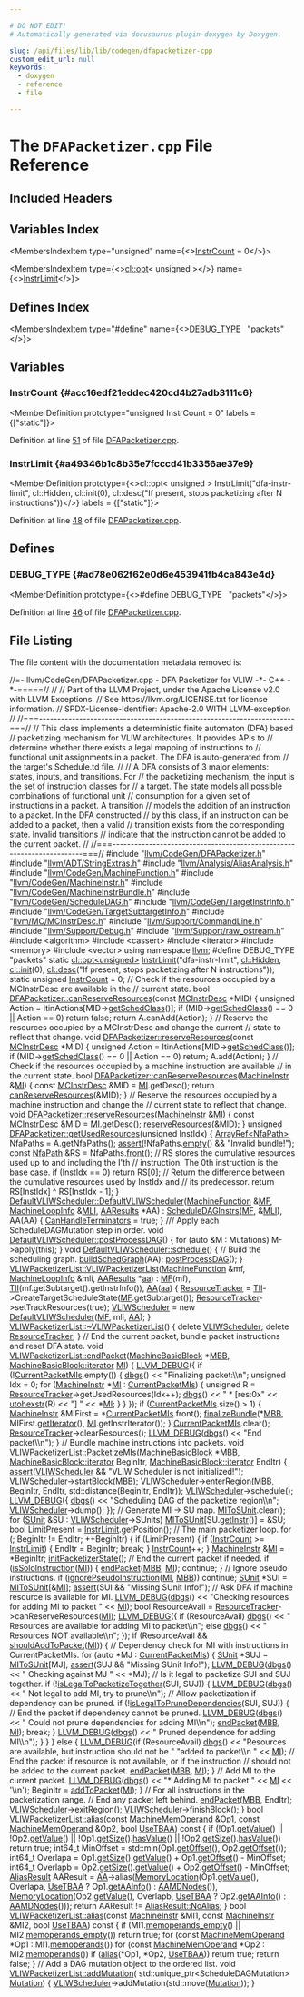 ```yaml
---

# DO NOT EDIT!
# Automatically generated via docusaurus-plugin-doxygen by Doxygen.

slug: /api/files/lib/lib/codegen/dfapacketizer-cpp
custom_edit_url: null
keywords:
  - doxygen
  - reference
  - file

---
```





# The `DFAPacketizer.cpp` File Reference

<DoxygenPage pluginConfig={pluginConfig}>



## Included Headers

<IncludesList>
<IncludesListItem
  filePath="llvm/CodeGen/DFAPacketizer.h"
  permalink="/docs/api/files/include/include/llvm/include/llvm/codegen/dfapacketizer-h"
  isLocal="true" />
<IncludesListItem
  filePath="llvm/ADT/StringExtras.h"
  permalink="/docs/api/files/include/include/llvm/include/llvm/adt/stringextras-h"
  isLocal="true" />
<IncludesListItem
  filePath="llvm/Analysis/AliasAnalysis.h"
  permalink="/docs/api/files/include/include/llvm/include/llvm/analysis/aliasanalysis-h"
  isLocal="true" />
<IncludesListItem
  filePath="llvm/CodeGen/MachineFunction.h"
  permalink="/docs/api/files/include/include/llvm/include/llvm/codegen/machinefunction-h"
  isLocal="true" />
<IncludesListItem
  filePath="llvm/CodeGen/MachineInstr.h"
  permalink="/docs/api/files/include/include/llvm/include/llvm/codegen/machineinstr-h"
  isLocal="true" />
<IncludesListItem
  filePath="llvm/CodeGen/MachineInstrBundle.h"
  permalink="/docs/api/files/include/include/llvm/include/llvm/codegen/machineinstrbundle-h"
  isLocal="true" />
<IncludesListItem
  filePath="llvm/CodeGen/ScheduleDAG.h"
  permalink="/docs/api/files/include/include/llvm/include/llvm/codegen/scheduledag-h"
  isLocal="true" />
<IncludesListItem
  filePath="llvm/CodeGen/TargetInstrInfo.h"
  permalink="/docs/api/files/include/include/llvm/include/llvm/codegen/targetinstrinfo-h"
  isLocal="true" />
<IncludesListItem
  filePath="llvm/CodeGen/TargetSubtargetInfo.h"
  permalink="/docs/api/files/include/include/llvm/include/llvm/codegen/targetsubtargetinfo-h"
  isLocal="true" />
<IncludesListItem
  filePath="llvm/MC/MCInstrDesc.h"
  permalink="/docs/api/files/include/include/llvm/include/llvm/mc/mcinstrdesc-h"
  isLocal="true" />
<IncludesListItem
  filePath="llvm/Support/CommandLine.h"
  permalink="/docs/api/files/include/include/llvm/include/llvm/support/commandline-h"
  isLocal="true" />
<IncludesListItem
  filePath="llvm/Support/Debug.h"
  permalink="/docs/api/files/include/include/llvm/include/llvm/support/debug-h"
  isLocal="true" />
<IncludesListItem
  filePath="llvm/Support/raw_ostream.h"
  permalink="/docs/api/files/include/include/llvm/include/llvm/support/raw-ostream-h"
  isLocal="true" />
<IncludesListItem
  filePath="algorithm"
  permalink=""
  isLocal="false" />
<IncludesListItem
  filePath="cassert"
  permalink=""
  isLocal="false" />
<IncludesListItem
  filePath="iterator"
  permalink=""
  isLocal="false" />
<IncludesListItem
  filePath="memory"
  permalink=""
  isLocal="false" />
<IncludesListItem
  filePath="vector"
  permalink=""
  isLocal="false" />
</IncludesList>

## Variables Index

<MembersIndex>

<MembersIndexItem
  type="unsigned"
  name={<><a href="#acc16edf21eddec420cd4b27adb3111c6">InstrCount</a> = 0</>}>
</MembersIndexItem>

<MembersIndexItem
  type={<><a href="/docs/api/classes/llvm/cl/opt">cl::opt</a>&lt; unsigned &gt;</>}
  name={<><a href="#a49346b1c8b35e7fcccd41b3356ae37e9">InstrLimit</a></>}>
</MembersIndexItem>

</MembersIndex>

## Defines Index

<MembersIndex>

<MembersIndexItem
  type="#define"
  name={<><a href="#ad78e062f62e0d6e453941fb4ca843e4d">DEBUG&#95;TYPE</a>&nbsp;&nbsp;&nbsp;&quot;packets&quot;</>}>
</MembersIndexItem>

</MembersIndex>


<SectionDefinition>

## Variables

### InstrCount {#acc16edf21eddec420cd4b27adb3111c6}

<MemberDefinition
  prototype="unsigned InstrCount = 0"
  labels = {["static"]}>

Definition at line <a href="#l00051">51</a> of file <a href="/docs/api/files/lib/lib/codegen/dfapacketizer-cpp">DFAPacketizer.cpp</a>.
</MemberDefinition>

### InstrLimit {#a49346b1c8b35e7fcccd41b3356ae37e9}

<MemberDefinition
  prototype={<>cl::opt&lt; unsigned &gt; InstrLimit(&quot;dfa-instr-limit&quot;, cl::Hidden, cl::init(0), cl::desc(&quot;If present, stops packetizing after N instructions&quot;))</>}
  labels = {["static"]}>

Definition at line <a href="#l00048">48</a> of file <a href="/docs/api/files/lib/lib/codegen/dfapacketizer-cpp">DFAPacketizer.cpp</a>.
</MemberDefinition>

</SectionDefinition>

<SectionDefinition>

## Defines

### DEBUG&#95;TYPE {#ad78e062f62e0d6e453941fb4ca843e4d}

<MemberDefinition
  prototype={<>#define DEBUG&#95;TYPE&nbsp;&nbsp;&nbsp;&quot;packets&quot;</>}>

Definition at line <a href="#l00046">46</a> of file <a href="/docs/api/files/lib/lib/codegen/dfapacketizer-cpp">DFAPacketizer.cpp</a>.
</MemberDefinition>

</SectionDefinition>

## File Listing

The file content with the documentation metadata removed is:

<ProgramListing>

<Link id="l00001" /><CodeLine lineNumber="1"><Highlight kind="comment">//=- llvm/CodeGen/DFAPacketizer.cpp - DFA Packetizer for VLIW -&#42;- C++ -&#42;-=====//</Highlight><Highlight kind="normal"></Highlight></CodeLine>
<Link id="l00002" /><CodeLine lineNumber="2"><Highlight kind="normal"></Highlight><Highlight kind="comment">//</Highlight><Highlight kind="normal"></Highlight></CodeLine>
<Link id="l00003" /><CodeLine lineNumber="3"><Highlight kind="normal"></Highlight><Highlight kind="comment">// Part of the LLVM Project, under the Apache License v2.0 with LLVM Exceptions.</Highlight><Highlight kind="normal"></Highlight></CodeLine>
<Link id="l00004" /><CodeLine lineNumber="4"><Highlight kind="normal"></Highlight><Highlight kind="comment">// See https://llvm.org/LICENSE.txt for license information.</Highlight><Highlight kind="normal"></Highlight></CodeLine>
<Link id="l00005" /><CodeLine lineNumber="5"><Highlight kind="normal"></Highlight><Highlight kind="comment">// SPDX-License-Identifier: Apache-2.0 WITH LLVM-exception</Highlight><Highlight kind="normal"></Highlight></CodeLine>
<Link id="l00006" /><CodeLine lineNumber="6"><Highlight kind="normal"></Highlight><Highlight kind="comment">//</Highlight><Highlight kind="normal"></Highlight></CodeLine>
<Link id="l00007" /><CodeLine lineNumber="7"><Highlight kind="normal"></Highlight><Highlight kind="comment">//===----------------------------------------------------------------------===//</Highlight><Highlight kind="normal"></Highlight></CodeLine>
<Link id="l00008" /><CodeLine lineNumber="8"><Highlight kind="normal"></Highlight><Highlight kind="comment">// This class implements a deterministic finite automaton (DFA) based</Highlight><Highlight kind="normal"></Highlight></CodeLine>
<Link id="l00009" /><CodeLine lineNumber="9"><Highlight kind="normal"></Highlight><Highlight kind="comment">// packetizing mechanism for VLIW architectures. It provides APIs to</Highlight><Highlight kind="normal"></Highlight></CodeLine>
<Link id="l00010" /><CodeLine lineNumber="10"><Highlight kind="normal"></Highlight><Highlight kind="comment">// determine whether there exists a legal mapping of instructions to</Highlight><Highlight kind="normal"></Highlight></CodeLine>
<Link id="l00011" /><CodeLine lineNumber="11"><Highlight kind="normal"></Highlight><Highlight kind="comment">// functional unit assignments in a packet. The DFA is auto-generated from</Highlight><Highlight kind="normal"></Highlight></CodeLine>
<Link id="l00012" /><CodeLine lineNumber="12"><Highlight kind="normal"></Highlight><Highlight kind="comment">// the target&#39;s Schedule.td file.</Highlight><Highlight kind="normal"></Highlight></CodeLine>
<Link id="l00013" /><CodeLine lineNumber="13"><Highlight kind="normal"></Highlight><Highlight kind="comment">//</Highlight><Highlight kind="normal"></Highlight></CodeLine>
<Link id="l00014" /><CodeLine lineNumber="14"><Highlight kind="normal"></Highlight><Highlight kind="comment">// A DFA consists of 3 major elements: states, inputs, and transitions. For</Highlight><Highlight kind="normal"></Highlight></CodeLine>
<Link id="l00015" /><CodeLine lineNumber="15"><Highlight kind="normal"></Highlight><Highlight kind="comment">// the packetizing mechanism, the input is the set of instruction classes for</Highlight><Highlight kind="normal"></Highlight></CodeLine>
<Link id="l00016" /><CodeLine lineNumber="16"><Highlight kind="normal"></Highlight><Highlight kind="comment">// a target. The state models all possible combinations of functional unit</Highlight><Highlight kind="normal"></Highlight></CodeLine>
<Link id="l00017" /><CodeLine lineNumber="17"><Highlight kind="normal"></Highlight><Highlight kind="comment">// consumption for a given set of instructions in a packet. A transition</Highlight><Highlight kind="normal"></Highlight></CodeLine>
<Link id="l00018" /><CodeLine lineNumber="18"><Highlight kind="normal"></Highlight><Highlight kind="comment">// models the addition of an instruction to a packet. In the DFA constructed</Highlight><Highlight kind="normal"></Highlight></CodeLine>
<Link id="l00019" /><CodeLine lineNumber="19"><Highlight kind="normal"></Highlight><Highlight kind="comment">// by this class, if an instruction can be added to a packet, then a valid</Highlight><Highlight kind="normal"></Highlight></CodeLine>
<Link id="l00020" /><CodeLine lineNumber="20"><Highlight kind="normal"></Highlight><Highlight kind="comment">// transition exists from the corresponding state. Invalid transitions</Highlight><Highlight kind="normal"></Highlight></CodeLine>
<Link id="l00021" /><CodeLine lineNumber="21"><Highlight kind="normal"></Highlight><Highlight kind="comment">// indicate that the instruction cannot be added to the current packet.</Highlight><Highlight kind="normal"></Highlight></CodeLine>
<Link id="l00022" /><CodeLine lineNumber="22"><Highlight kind="normal"></Highlight><Highlight kind="comment">//</Highlight><Highlight kind="normal"></Highlight></CodeLine>
<Link id="l00023" /><CodeLine lineNumber="23"><Highlight kind="normal"></Highlight><Highlight kind="comment">//===----------------------------------------------------------------------===//</Highlight><Highlight kind="normal"></Highlight></CodeLine>
<Link id="l00024" /><CodeLine lineNumber="24"><Highlight kind="normal"></Highlight></CodeLine>
<Link id="l00025" /><CodeLine lineNumber="25"><Highlight kind="normal"></Highlight><Highlight kind="preprocessor">#include &quot;<a href="/docs/api/files/include/include/llvm/include/llvm/codegen/dfapacketizer-h">llvm/CodeGen/DFAPacketizer.h</a>&quot;</Highlight><Highlight kind="normal"></Highlight></CodeLine>
<Link id="l00026" /><CodeLine lineNumber="26"><Highlight kind="normal"></Highlight><Highlight kind="preprocessor">#include &quot;<a href="/docs/api/files/include/include/llvm/include/llvm/adt/stringextras-h">llvm/ADT/StringExtras.h</a>&quot;</Highlight><Highlight kind="normal"></Highlight></CodeLine>
<Link id="l00027" /><CodeLine lineNumber="27"><Highlight kind="normal"></Highlight><Highlight kind="preprocessor">#include &quot;<a href="/docs/api/files/include/include/llvm/include/llvm/analysis/aliasanalysis-h">llvm/Analysis/AliasAnalysis.h</a>&quot;</Highlight><Highlight kind="normal"></Highlight></CodeLine>
<Link id="l00028" /><CodeLine lineNumber="28"><Highlight kind="normal"></Highlight><Highlight kind="preprocessor">#include &quot;<a href="/docs/api/files/include/include/llvm/include/llvm/codegen/machinefunction-h">llvm/CodeGen/MachineFunction.h</a>&quot;</Highlight><Highlight kind="normal"></Highlight></CodeLine>
<Link id="l00029" /><CodeLine lineNumber="29"><Highlight kind="normal"></Highlight><Highlight kind="preprocessor">#include &quot;<a href="/docs/api/files/include/include/llvm/include/llvm/codegen/machineinstr-h">llvm/CodeGen/MachineInstr.h</a>&quot;</Highlight><Highlight kind="normal"></Highlight></CodeLine>
<Link id="l00030" /><CodeLine lineNumber="30"><Highlight kind="normal"></Highlight><Highlight kind="preprocessor">#include &quot;<a href="/docs/api/files/include/include/llvm/include/llvm/codegen/machineinstrbundle-h">llvm/CodeGen/MachineInstrBundle.h</a>&quot;</Highlight><Highlight kind="normal"></Highlight></CodeLine>
<Link id="l00031" /><CodeLine lineNumber="31"><Highlight kind="normal"></Highlight><Highlight kind="preprocessor">#include &quot;<a href="/docs/api/files/include/include/llvm/include/llvm/codegen/scheduledag-h">llvm/CodeGen/ScheduleDAG.h</a>&quot;</Highlight><Highlight kind="normal"></Highlight></CodeLine>
<Link id="l00032" /><CodeLine lineNumber="32"><Highlight kind="normal"></Highlight><Highlight kind="preprocessor">#include &quot;<a href="/docs/api/files/include/include/llvm/include/llvm/codegen/targetinstrinfo-h">llvm/CodeGen/TargetInstrInfo.h</a>&quot;</Highlight><Highlight kind="normal"></Highlight></CodeLine>
<Link id="l00033" /><CodeLine lineNumber="33"><Highlight kind="normal"></Highlight><Highlight kind="preprocessor">#include &quot;<a href="/docs/api/files/include/include/llvm/include/llvm/codegen/targetsubtargetinfo-h">llvm/CodeGen/TargetSubtargetInfo.h</a>&quot;</Highlight><Highlight kind="normal"></Highlight></CodeLine>
<Link id="l00034" /><CodeLine lineNumber="34"><Highlight kind="normal"></Highlight><Highlight kind="preprocessor">#include &quot;<a href="/docs/api/files/include/include/llvm/include/llvm/mc/mcinstrdesc-h">llvm/MC/MCInstrDesc.h</a>&quot;</Highlight><Highlight kind="normal"></Highlight></CodeLine>
<Link id="l00035" /><CodeLine lineNumber="35"><Highlight kind="normal"></Highlight><Highlight kind="preprocessor">#include &quot;<a href="/docs/api/files/include/include/llvm/include/llvm/support/commandline-h">llvm/Support/CommandLine.h</a>&quot;</Highlight><Highlight kind="normal"></Highlight></CodeLine>
<Link id="l00036" /><CodeLine lineNumber="36"><Highlight kind="normal"></Highlight><Highlight kind="preprocessor">#include &quot;<a href="/docs/api/files/include/include/llvm/include/llvm/support/debug-h">llvm/Support/Debug.h</a>&quot;</Highlight><Highlight kind="normal"></Highlight></CodeLine>
<Link id="l00037" /><CodeLine lineNumber="37"><Highlight kind="normal"></Highlight><Highlight kind="preprocessor">#include &quot;<a href="/docs/api/files/include/include/llvm/include/llvm/support/raw-ostream-h">llvm/Support/raw&#95;ostream.h</a>&quot;</Highlight><Highlight kind="normal"></Highlight></CodeLine>
<Link id="l00038" /><CodeLine lineNumber="38"><Highlight kind="normal"></Highlight><Highlight kind="preprocessor">#include &lt;algorithm&gt;</Highlight><Highlight kind="normal"></Highlight></CodeLine>
<Link id="l00039" /><CodeLine lineNumber="39"><Highlight kind="normal"></Highlight><Highlight kind="preprocessor">#include &lt;cassert&gt;</Highlight><Highlight kind="normal"></Highlight></CodeLine>
<Link id="l00040" /><CodeLine lineNumber="40"><Highlight kind="normal"></Highlight><Highlight kind="preprocessor">#include &lt;iterator&gt;</Highlight><Highlight kind="normal"></Highlight></CodeLine>
<Link id="l00041" /><CodeLine lineNumber="41"><Highlight kind="normal"></Highlight><Highlight kind="preprocessor">#include &lt;memory&gt;</Highlight><Highlight kind="normal"></Highlight></CodeLine>
<Link id="l00042" /><CodeLine lineNumber="42"><Highlight kind="normal"></Highlight><Highlight kind="preprocessor">#include &lt;vector&gt;</Highlight><Highlight kind="normal"></Highlight></CodeLine>
<Link id="l00043" /><CodeLine lineNumber="43"><Highlight kind="normal"></Highlight></CodeLine>
<Link id="l00044" /><CodeLine lineNumber="44"><Highlight kind="normal"></Highlight><Highlight kind="keyword">using namespace </Highlight><Highlight kind="normal"><a href="/docs/api/namespaces/llvm">llvm</a>;</Highlight></CodeLine>
<Link id="l00045" /><CodeLine lineNumber="45"><Highlight kind="normal"></Highlight></CodeLine>
<Link id="l00046" /><CodeLine lineNumber="46" lineLink="#ad78e062f62e0d6e453941fb4ca843e4d"><Highlight kind="normal"></Highlight><Highlight kind="preprocessor">#define DEBUG&#95;TYPE &quot;packets&quot;</Highlight><Highlight kind="normal"></Highlight></CodeLine>
<Link id="l00047" /><CodeLine lineNumber="47"><Highlight kind="normal"></Highlight></CodeLine>
<Link id="l00048" /><CodeLine lineNumber="48" lineLink="#a49346b1c8b35e7fcccd41b3356ae37e9"><Highlight kind="normal"></Highlight><Highlight kind="keyword">static</Highlight><Highlight kind="normal"> <a href="/docs/api/classes/llvm/cl/opt">cl::opt&lt;unsigned&gt;</a> <a href="#a49346b1c8b35e7fcccd41b3356ae37e9">InstrLimit</a>(</Highlight><Highlight kind="stringliteral">&quot;dfa-instr-limit&quot;</Highlight><Highlight kind="normal">, <a href="/docs/api/namespaces/llvm/cl/#a68075925a54790e71ca790e1d4f21a40a263ac008d8d31f13ce460395fc4cf7e6">cl::Hidden</a>,</Highlight></CodeLine>
<Link id="l00049" /><CodeLine lineNumber="49"><Highlight kind="normal">  <a href="/docs/api/namespaces/llvm/cl/#ac12e6a8f3a1b511f0dee2ed6de0ae806">cl::init</a>(0), <a href="/docs/api/structs/llvm/cl/desc">cl::desc</a>(</Highlight><Highlight kind="stringliteral">&quot;If present, stops packetizing after N instructions&quot;</Highlight><Highlight kind="normal">));</Highlight></CodeLine>
<Link id="l00050" /><CodeLine lineNumber="50"><Highlight kind="normal"></Highlight></CodeLine>
<Link id="l00051" /><CodeLine lineNumber="51" lineLink="#acc16edf21eddec420cd4b27adb3111c6"><Highlight kind="normal"></Highlight><Highlight kind="keyword">static</Highlight><Highlight kind="normal"> </Highlight><Highlight kind="keywordtype">unsigned</Highlight><Highlight kind="normal"> <a href="#acc16edf21eddec420cd4b27adb3111c6">InstrCount</a> = 0;</Highlight></CodeLine>
<Link id="l00052" /><CodeLine lineNumber="52"><Highlight kind="normal"></Highlight></CodeLine>
<Link id="l00053" /><CodeLine lineNumber="53"><Highlight kind="normal"></Highlight><Highlight kind="comment">// Check if the resources occupied by a MCInstrDesc are available in the</Highlight><Highlight kind="normal"></Highlight></CodeLine>
<Link id="l00054" /><CodeLine lineNumber="54"><Highlight kind="normal"></Highlight><Highlight kind="comment">// current state.</Highlight><Highlight kind="normal"></Highlight></CodeLine>
<Link id="l00055" /><CodeLine lineNumber="55" lineLink="/docs/api/classes/llvm/dfapacketizer/#a7d2a8458e65d32d20a3ff84610bef308"><Highlight kind="normal"></Highlight><Highlight kind="keywordtype">bool</Highlight><Highlight kind="normal"> <a href="/docs/api/classes/llvm/dfapacketizer/#a7d2a8458e65d32d20a3ff84610bef308">DFAPacketizer::canReserveResources</a>(</Highlight><Highlight kind="keyword">const</Highlight><Highlight kind="normal"> <a href="/docs/api/classes/llvm/mcinstrdesc">MCInstrDesc</a> &#42;MID) &#123;</Highlight></CodeLine>
<Link id="l00056" /><CodeLine lineNumber="56"><Highlight kind="normal">  </Highlight><Highlight kind="keywordtype">unsigned</Highlight><Highlight kind="normal"> Action = ItinActions&#91;MID-&gt;<a href="/docs/api/classes/llvm/mcinstrdesc/#a03a564c2840cb8d27314596549fc04b8">getSchedClass</a>()&#93;;</Highlight></CodeLine>
<Link id="l00057" /><CodeLine lineNumber="57"><Highlight kind="normal">  </Highlight><Highlight kind="keywordflow">if</Highlight><Highlight kind="normal"> (MID-&gt;<a href="/docs/api/classes/llvm/mcinstrdesc/#a03a564c2840cb8d27314596549fc04b8">getSchedClass</a>() == 0 || Action == 0)</Highlight></CodeLine>
<Link id="l00058" /><CodeLine lineNumber="58"><Highlight kind="normal">    </Highlight><Highlight kind="keywordflow">return</Highlight><Highlight kind="normal"> </Highlight><Highlight kind="keyword">false</Highlight><Highlight kind="normal">;</Highlight></CodeLine>
<Link id="l00059" /><CodeLine lineNumber="59"><Highlight kind="normal">  </Highlight><Highlight kind="keywordflow">return</Highlight><Highlight kind="normal"> A.canAdd(Action);</Highlight></CodeLine>
<Link id="l00060" /><CodeLine lineNumber="60"><Highlight kind="normal">&#125;</Highlight></CodeLine>
<Link id="l00061" /><CodeLine lineNumber="61"><Highlight kind="normal"></Highlight></CodeLine>
<Link id="l00062" /><CodeLine lineNumber="62"><Highlight kind="normal"></Highlight><Highlight kind="comment">// Reserve the resources occupied by a MCInstrDesc and change the current</Highlight><Highlight kind="normal"></Highlight></CodeLine>
<Link id="l00063" /><CodeLine lineNumber="63"><Highlight kind="normal"></Highlight><Highlight kind="comment">// state to reflect that change.</Highlight><Highlight kind="normal"></Highlight></CodeLine>
<Link id="l00064" /><CodeLine lineNumber="64" lineLink="/docs/api/classes/llvm/dfapacketizer/#a9d9616a84ad6dd4722956b2765d5017b"><Highlight kind="normal"></Highlight><Highlight kind="keywordtype">void</Highlight><Highlight kind="normal"> <a href="/docs/api/classes/llvm/dfapacketizer/#a9d9616a84ad6dd4722956b2765d5017b">DFAPacketizer::reserveResources</a>(</Highlight><Highlight kind="keyword">const</Highlight><Highlight kind="normal"> <a href="/docs/api/classes/llvm/mcinstrdesc">MCInstrDesc</a> &#42;MID) &#123;</Highlight></CodeLine>
<Link id="l00065" /><CodeLine lineNumber="65"><Highlight kind="normal">  </Highlight><Highlight kind="keywordtype">unsigned</Highlight><Highlight kind="normal"> Action = ItinActions&#91;MID-&gt;<a href="/docs/api/classes/llvm/mcinstrdesc/#a03a564c2840cb8d27314596549fc04b8">getSchedClass</a>()&#93;;</Highlight></CodeLine>
<Link id="l00066" /><CodeLine lineNumber="66"><Highlight kind="normal">  </Highlight><Highlight kind="keywordflow">if</Highlight><Highlight kind="normal"> (MID-&gt;<a href="/docs/api/classes/llvm/mcinstrdesc/#a03a564c2840cb8d27314596549fc04b8">getSchedClass</a>() == 0 || Action == 0)</Highlight></CodeLine>
<Link id="l00067" /><CodeLine lineNumber="67"><Highlight kind="normal">    </Highlight><Highlight kind="keywordflow">return</Highlight><Highlight kind="normal">;</Highlight></CodeLine>
<Link id="l00068" /><CodeLine lineNumber="68"><Highlight kind="normal">  A.add(Action);</Highlight></CodeLine>
<Link id="l00069" /><CodeLine lineNumber="69"><Highlight kind="normal">&#125;</Highlight></CodeLine>
<Link id="l00070" /><CodeLine lineNumber="70"><Highlight kind="normal"></Highlight></CodeLine>
<Link id="l00071" /><CodeLine lineNumber="71"><Highlight kind="normal"></Highlight><Highlight kind="comment">// Check if the resources occupied by a machine instruction are available</Highlight><Highlight kind="normal"></Highlight></CodeLine>
<Link id="l00072" /><CodeLine lineNumber="72"><Highlight kind="normal"></Highlight><Highlight kind="comment">// in the current state.</Highlight><Highlight kind="normal"></Highlight></CodeLine>
<Link id="l00073" /><CodeLine lineNumber="73" lineLink="/docs/api/classes/llvm/dfapacketizer/#aa494c1ccd323f2e4cd325d0ae84287f8"><Highlight kind="normal"></Highlight><Highlight kind="keywordtype">bool</Highlight><Highlight kind="normal"> <a href="/docs/api/classes/llvm/dfapacketizer/#a7d2a8458e65d32d20a3ff84610bef308">DFAPacketizer::canReserveResources</a>(<a href="/docs/api/classes/llvm/machineinstr">MachineInstr</a> &amp;<a href="/docs/api/files/lib/lib/codegen/lib/codegen/globalisel/irtranslator-cpp/#abe44dfdea65b4f7e11e0a608ab708b76">MI</a>) &#123;</Highlight></CodeLine>
<Link id="l00074" /><CodeLine lineNumber="74"><Highlight kind="normal">  </Highlight><Highlight kind="keyword">const</Highlight><Highlight kind="normal"> <a href="/docs/api/classes/llvm/mcinstrdesc">MCInstrDesc</a> &amp;MID = <a href="/docs/api/files/lib/lib/codegen/lib/codegen/globalisel/irtranslator-cpp/#abe44dfdea65b4f7e11e0a608ab708b76">MI</a>.getDesc();</Highlight></CodeLine>
<Link id="l00075" /><CodeLine lineNumber="75"><Highlight kind="normal">  </Highlight><Highlight kind="keywordflow">return</Highlight><Highlight kind="normal"> <a href="/docs/api/classes/llvm/dfapacketizer/#a7d2a8458e65d32d20a3ff84610bef308">canReserveResources</a>(&amp;MID);</Highlight></CodeLine>
<Link id="l00076" /><CodeLine lineNumber="76"><Highlight kind="normal">&#125;</Highlight></CodeLine>
<Link id="l00077" /><CodeLine lineNumber="77"><Highlight kind="normal"></Highlight></CodeLine>
<Link id="l00078" /><CodeLine lineNumber="78"><Highlight kind="normal"></Highlight><Highlight kind="comment">// Reserve the resources occupied by a machine instruction and change the</Highlight><Highlight kind="normal"></Highlight></CodeLine>
<Link id="l00079" /><CodeLine lineNumber="79"><Highlight kind="normal"></Highlight><Highlight kind="comment">// current state to reflect that change.</Highlight><Highlight kind="normal"></Highlight></CodeLine>
<Link id="l00080" /><CodeLine lineNumber="80" lineLink="/docs/api/classes/llvm/dfapacketizer/#ab125ad75eb5ad112b53b0877d6b0585a"><Highlight kind="normal"></Highlight><Highlight kind="keywordtype">void</Highlight><Highlight kind="normal"> <a href="/docs/api/classes/llvm/dfapacketizer/#a9d9616a84ad6dd4722956b2765d5017b">DFAPacketizer::reserveResources</a>(<a href="/docs/api/classes/llvm/machineinstr">MachineInstr</a> &amp;<a href="/docs/api/files/lib/lib/codegen/lib/codegen/globalisel/irtranslator-cpp/#abe44dfdea65b4f7e11e0a608ab708b76">MI</a>) &#123;</Highlight></CodeLine>
<Link id="l00081" /><CodeLine lineNumber="81"><Highlight kind="normal">  </Highlight><Highlight kind="keyword">const</Highlight><Highlight kind="normal"> <a href="/docs/api/classes/llvm/mcinstrdesc">MCInstrDesc</a> &amp;MID = <a href="/docs/api/files/lib/lib/codegen/lib/codegen/globalisel/irtranslator-cpp/#abe44dfdea65b4f7e11e0a608ab708b76">MI</a>.getDesc();</Highlight></CodeLine>
<Link id="l00082" /><CodeLine lineNumber="82"><Highlight kind="normal">  <a href="/docs/api/classes/llvm/dfapacketizer/#a9d9616a84ad6dd4722956b2765d5017b">reserveResources</a>(&amp;MID);</Highlight></CodeLine>
<Link id="l00083" /><CodeLine lineNumber="83"><Highlight kind="normal">&#125;</Highlight></CodeLine>
<Link id="l00084" /><CodeLine lineNumber="84"><Highlight kind="normal"></Highlight></CodeLine>
<Link id="l00085" /><CodeLine lineNumber="85" lineLink="/docs/api/classes/llvm/dfapacketizer/#a0afd27b8b7741b32607d3c24dd91eff5"><Highlight kind="normal"></Highlight><Highlight kind="keywordtype">unsigned</Highlight><Highlight kind="normal"> <a href="/docs/api/classes/llvm/dfapacketizer/#a0afd27b8b7741b32607d3c24dd91eff5">DFAPacketizer::getUsedResources</a>(</Highlight><Highlight kind="keywordtype">unsigned</Highlight><Highlight kind="normal"> InstIdx) &#123;</Highlight></CodeLine>
<Link id="l00086" /><CodeLine lineNumber="86"><Highlight kind="normal">  <a href="/docs/api/classes/llvm/arrayref">ArrayRef&lt;NfaPath&gt;</a> NfaPaths = A.getNfaPaths();</Highlight></CodeLine>
<Link id="l00087" /><CodeLine lineNumber="87"><Highlight kind="normal">  <a href="/docs/api/files/lib/lib/target/lib/target/amdgpu/silowercontrolflow-cpp/#a4868c5d81c5ccc98c47aeab6244346a0">assert</a>(!NfaPaths.<a href="/docs/api/classes/llvm/arrayref/#ac835b8735b1b2faec0efdca236e37d94">empty</a>() &amp;&amp; </Highlight><Highlight kind="stringliteral">&quot;Invalid bundle!&quot;</Highlight><Highlight kind="normal">);</Highlight></CodeLine>
<Link id="l00088" /><CodeLine lineNumber="88"><Highlight kind="normal">  </Highlight><Highlight kind="keyword">const</Highlight><Highlight kind="normal"> <a href="/docs/api/namespaces/llvm/#a7c51673db3dd1c6d2088fc30224393d3">NfaPath</a> &amp;RS = NfaPaths.<a href="/docs/api/classes/llvm/arrayref/#a721fc555cb3d8dc2a1a680dcc2ce69b2">front</a>();</Highlight></CodeLine>
<Link id="l00089" /><CodeLine lineNumber="89"><Highlight kind="normal"></Highlight></CodeLine>
<Link id="l00090" /><CodeLine lineNumber="90"><Highlight kind="normal">  </Highlight><Highlight kind="comment">// RS stores the cumulative resources used up to and including the I&#39;th</Highlight><Highlight kind="normal"></Highlight></CodeLine>
<Link id="l00091" /><CodeLine lineNumber="91"><Highlight kind="normal">  </Highlight><Highlight kind="comment">// instruction. The 0th instruction is the base case.</Highlight><Highlight kind="normal"></Highlight></CodeLine>
<Link id="l00092" /><CodeLine lineNumber="92"><Highlight kind="normal">  </Highlight><Highlight kind="keywordflow">if</Highlight><Highlight kind="normal"> (InstIdx == 0)</Highlight></CodeLine>
<Link id="l00093" /><CodeLine lineNumber="93"><Highlight kind="normal">    </Highlight><Highlight kind="keywordflow">return</Highlight><Highlight kind="normal"> RS&#91;0&#93;;</Highlight></CodeLine>
<Link id="l00094" /><CodeLine lineNumber="94"><Highlight kind="normal">  </Highlight><Highlight kind="comment">// Return the difference between the cumulative resources used by InstIdx and</Highlight><Highlight kind="normal"></Highlight></CodeLine>
<Link id="l00095" /><CodeLine lineNumber="95"><Highlight kind="normal">  </Highlight><Highlight kind="comment">// its predecessor.</Highlight><Highlight kind="normal"></Highlight></CodeLine>
<Link id="l00096" /><CodeLine lineNumber="96"><Highlight kind="normal">  </Highlight><Highlight kind="keywordflow">return</Highlight><Highlight kind="normal"> RS&#91;InstIdx&#93; ^ RS&#91;InstIdx - 1&#93;;</Highlight></CodeLine>
<Link id="l00097" /><CodeLine lineNumber="97"><Highlight kind="normal">&#125;</Highlight></CodeLine>
<Link id="l00098" /><CodeLine lineNumber="98"><Highlight kind="normal"></Highlight></CodeLine>
<Link id="l00099" /><CodeLine lineNumber="99" lineLink="/docs/api/classes/llvm/defaultvliwscheduler/#a7c1a62bfba2908fff478bff6b2242d23"><Highlight kind="normal"><a href="/docs/api/classes/llvm/defaultvliwscheduler/#a7c1a62bfba2908fff478bff6b2242d23">DefaultVLIWScheduler::DefaultVLIWScheduler</a>(<a href="/docs/api/classes/llvm/machinefunction">MachineFunction</a> &amp;<a href="/docs/api/classes/llvm/scheduledag/#a5a3d3d075a208011a24a0918b58d7daa">MF</a>,</Highlight></CodeLine>
<Link id="l00100" /><CodeLine lineNumber="100"><Highlight kind="normal">                                           <a href="/docs/api/classes/llvm/machineloopinfo">MachineLoopInfo</a> &amp;<a href="/docs/api/classes/llvm/scheduledaginstrs/#ad2b3e1939f6f39819ad55c714deefad6">MLI</a>,</Highlight></CodeLine>
<Link id="l00101" /><CodeLine lineNumber="101"><Highlight kind="normal">                                           <a href="/docs/api/classes/llvm/aaresults">AAResults</a> &#42;AA)</Highlight></CodeLine>
<Link id="l00102" /><CodeLine lineNumber="102"><Highlight kind="normal">    : <a href="/docs/api/classes/llvm/scheduledaginstrs/#a5bcb745a3e78c329d1431608b1f51c25">ScheduleDAGInstrs</a>(<a href="/docs/api/classes/llvm/scheduledag/#a5a3d3d075a208011a24a0918b58d7daa">MF</a>, &amp;<a href="/docs/api/classes/llvm/scheduledaginstrs/#ad2b3e1939f6f39819ad55c714deefad6">MLI</a>), AA(AA) &#123;</Highlight></CodeLine>
<Link id="l00103" /><CodeLine lineNumber="103"><Highlight kind="normal">  <a href="/docs/api/classes/llvm/scheduledaginstrs/#a2ad332011e2040d133de24f33cf3f4cd">CanHandleTerminators</a> = </Highlight><Highlight kind="keyword">true</Highlight><Highlight kind="normal">;</Highlight></CodeLine>
<Link id="l00104" /><CodeLine lineNumber="104"><Highlight kind="normal">&#125;</Highlight></CodeLine>
<Link id="l00105" /><CodeLine lineNumber="105"><Highlight kind="normal"></Highlight><Highlight kind="comment"></Highlight></CodeLine>
<Link id="l00106" /><CodeLine lineNumber="106"><Highlight kind="comment">/// Apply each ScheduleDAGMutation step in order.</Highlight><Highlight kind="normal"></Highlight></CodeLine>
<Link id="l00107" /><CodeLine lineNumber="107" lineLink="/docs/api/classes/llvm/defaultvliwscheduler/#a2203099858cd3897b63e5361be52a1cd"><Highlight kind="normal"></Highlight><Highlight kind="keywordtype">void</Highlight><Highlight kind="normal"> <a href="/docs/api/classes/llvm/defaultvliwscheduler/#a2203099858cd3897b63e5361be52a1cd">DefaultVLIWScheduler::postProcessDAG</a>() &#123;</Highlight></CodeLine>
<Link id="l00108" /><CodeLine lineNumber="108"><Highlight kind="normal">  </Highlight><Highlight kind="keywordflow">for</Highlight><Highlight kind="normal"> (</Highlight><Highlight kind="keyword">auto</Highlight><Highlight kind="normal"> &amp;M : Mutations)</Highlight></CodeLine>
<Link id="l00109" /><CodeLine lineNumber="109"><Highlight kind="normal">    M-&gt;apply(</Highlight><Highlight kind="keyword">this</Highlight><Highlight kind="normal">);</Highlight></CodeLine>
<Link id="l00110" /><CodeLine lineNumber="110"><Highlight kind="normal">&#125;</Highlight></CodeLine>
<Link id="l00111" /><CodeLine lineNumber="111"><Highlight kind="normal"></Highlight></CodeLine>
<Link id="l00112" /><CodeLine lineNumber="112" lineLink="/docs/api/classes/llvm/defaultvliwscheduler/#a72b9c4f9a9fe8ef321b387a3cfca73cd"><Highlight kind="normal"></Highlight><Highlight kind="keywordtype">void</Highlight><Highlight kind="normal"> <a href="/docs/api/classes/llvm/defaultvliwscheduler/#a72b9c4f9a9fe8ef321b387a3cfca73cd">DefaultVLIWScheduler::schedule</a>() &#123;</Highlight></CodeLine>
<Link id="l00113" /><CodeLine lineNumber="113"><Highlight kind="normal">  </Highlight><Highlight kind="comment">// Build the scheduling graph.</Highlight><Highlight kind="normal"></Highlight></CodeLine>
<Link id="l00114" /><CodeLine lineNumber="114"><Highlight kind="normal">  <a href="/docs/api/classes/llvm/scheduledaginstrs/#ab580983de4f7b69ebcca992be9cb3223">buildSchedGraph</a>(AA);</Highlight></CodeLine>
<Link id="l00115" /><CodeLine lineNumber="115"><Highlight kind="normal">  <a href="/docs/api/classes/llvm/defaultvliwscheduler/#a2203099858cd3897b63e5361be52a1cd">postProcessDAG</a>();</Highlight></CodeLine>
<Link id="l00116" /><CodeLine lineNumber="116"><Highlight kind="normal">&#125;</Highlight></CodeLine>
<Link id="l00117" /><CodeLine lineNumber="117"><Highlight kind="normal"></Highlight></CodeLine>
<Link id="l00118" /><CodeLine lineNumber="118" lineLink="/docs/api/classes/llvm/vliwpacketizerlist/#a1535a24a0c1b6049bba8cce276f8033f"><Highlight kind="normal"><a href="/docs/api/classes/llvm/vliwpacketizerlist/#a1535a24a0c1b6049bba8cce276f8033f">VLIWPacketizerList::VLIWPacketizerList</a>(<a href="/docs/api/classes/llvm/machinefunction">MachineFunction</a> &amp;mf,</Highlight></CodeLine>
<Link id="l00119" /><CodeLine lineNumber="119"><Highlight kind="normal">                                       <a href="/docs/api/classes/llvm/machineloopinfo">MachineLoopInfo</a> &amp;mli, <a href="/docs/api/classes/llvm/aaresults">AAResults</a> &#42;<a href="/docs/api/files/lib/lib/analysis/aliasanalysis-cpp/#a74b87337454200d4d33f80c4663dc5e5">aa</a>)</Highlight></CodeLine>
<Link id="l00120" /><CodeLine lineNumber="120"><Highlight kind="normal">    : <a href="/docs/api/classes/llvm/vliwpacketizerlist/#a12b3d85290b815a7b870ea1b841d4288">MF</a>(mf), <a href="/docs/api/classes/llvm/vliwpacketizerlist/#a4f50fd2b4dcd0bfcb409df2903776f45">TII</a>(mf.getSubtarget().getInstrInfo()), <a href="/docs/api/classes/llvm/vliwpacketizerlist/#a34cd7219145832625cfe1d7b5b873c7d">AA</a>(<a href="/docs/api/files/lib/lib/analysis/aliasanalysis-cpp/#a74b87337454200d4d33f80c4663dc5e5">aa</a>) &#123;</Highlight></CodeLine>
<Link id="l00121" /><CodeLine lineNumber="121"><Highlight kind="normal">  <a href="/docs/api/classes/llvm/vliwpacketizerlist/#aa563675151ea61dfc14e8dd078327bc9">ResourceTracker</a> = <a href="/docs/api/classes/llvm/vliwpacketizerlist/#a4f50fd2b4dcd0bfcb409df2903776f45">TII</a>-&gt;CreateTargetScheduleState(<a href="/docs/api/classes/llvm/vliwpacketizerlist/#a12b3d85290b815a7b870ea1b841d4288">MF</a>.getSubtarget());</Highlight></CodeLine>
<Link id="l00122" /><CodeLine lineNumber="122"><Highlight kind="normal">  <a href="/docs/api/classes/llvm/vliwpacketizerlist/#aa563675151ea61dfc14e8dd078327bc9">ResourceTracker</a>-&gt;setTrackResources(</Highlight><Highlight kind="keyword">true</Highlight><Highlight kind="normal">);</Highlight></CodeLine>
<Link id="l00123" /><CodeLine lineNumber="123"><Highlight kind="normal">  <a href="/docs/api/classes/llvm/vliwpacketizerlist/#a8bc4ef70bbaad0768409bc9bc56865ea">VLIWScheduler</a> = </Highlight><Highlight kind="keyword">new</Highlight><Highlight kind="normal"> <a href="/docs/api/classes/llvm/defaultvliwscheduler">DefaultVLIWScheduler</a>(<a href="/docs/api/classes/llvm/vliwpacketizerlist/#a12b3d85290b815a7b870ea1b841d4288">MF</a>, mli, <a href="/docs/api/classes/llvm/vliwpacketizerlist/#a34cd7219145832625cfe1d7b5b873c7d">AA</a>);</Highlight></CodeLine>
<Link id="l00124" /><CodeLine lineNumber="124"><Highlight kind="normal">&#125;</Highlight></CodeLine>
<Link id="l00125" /><CodeLine lineNumber="125"><Highlight kind="normal"></Highlight></CodeLine>
<Link id="l00126" /><CodeLine lineNumber="126" lineLink="/docs/api/classes/llvm/vliwpacketizerlist/#a99817b33ea35dd4c95d91d34d1f94a43"><Highlight kind="normal"><a href="/docs/api/classes/llvm/vliwpacketizerlist/#a99817b33ea35dd4c95d91d34d1f94a43">VLIWPacketizerList::~VLIWPacketizerList</a>() &#123;</Highlight></CodeLine>
<Link id="l00127" /><CodeLine lineNumber="127"><Highlight kind="normal">  </Highlight><Highlight kind="keyword">delete</Highlight><Highlight kind="normal"> <a href="/docs/api/classes/llvm/vliwpacketizerlist/#a8bc4ef70bbaad0768409bc9bc56865ea">VLIWScheduler</a>;</Highlight></CodeLine>
<Link id="l00128" /><CodeLine lineNumber="128"><Highlight kind="normal">  </Highlight><Highlight kind="keyword">delete</Highlight><Highlight kind="normal"> <a href="/docs/api/classes/llvm/vliwpacketizerlist/#aa563675151ea61dfc14e8dd078327bc9">ResourceTracker</a>;</Highlight></CodeLine>
<Link id="l00129" /><CodeLine lineNumber="129"><Highlight kind="normal">&#125;</Highlight></CodeLine>
<Link id="l00130" /><CodeLine lineNumber="130"><Highlight kind="normal"></Highlight></CodeLine>
<Link id="l00131" /><CodeLine lineNumber="131"><Highlight kind="normal"></Highlight><Highlight kind="comment">// End the current packet, bundle packet instructions and reset DFA state.</Highlight><Highlight kind="normal"></Highlight></CodeLine>
<Link id="l00132" /><CodeLine lineNumber="132" lineLink="/docs/api/classes/llvm/vliwpacketizerlist/#ac05188b9f403d9279681683e2a7b3d3e"><Highlight kind="normal"></Highlight><Highlight kind="keywordtype">void</Highlight><Highlight kind="normal"> <a href="/docs/api/classes/llvm/vliwpacketizerlist/#ac05188b9f403d9279681683e2a7b3d3e">VLIWPacketizerList::endPacket</a>(<a href="/docs/api/classes/llvm/machinebasicblock">MachineBasicBlock</a> &#42;<a href="/docs/api/files/lib/lib/target/lib/target/arm/armslshardening-cpp/#a5958512eae2979bd2eb383977996a600">MBB</a>,</Highlight></CodeLine>
<Link id="l00133" /><CodeLine lineNumber="133"><Highlight kind="normal">                                   <a href="/docs/api/classes/llvm/machinebasicblock/#ae34c996b58df9b9ce6695a0c8b70c533">MachineBasicBlock::iterator</a> <a href="/docs/api/files/lib/lib/codegen/lib/codegen/globalisel/irtranslator-cpp/#abe44dfdea65b4f7e11e0a608ab708b76">MI</a>) &#123;</Highlight></CodeLine>
<Link id="l00134" /><CodeLine lineNumber="134"><Highlight kind="normal">  <a href="/docs/api/files/include/include/llvm/include/llvm/support/debug-h/#a196897517069dda1bdb549e24468f7d7">LLVM&#95;DEBUG</a>(&#123;</Highlight></CodeLine>
<Link id="l00135" /><CodeLine lineNumber="135"><Highlight kind="normal">    </Highlight><Highlight kind="keywordflow">if</Highlight><Highlight kind="normal"> (!<a href="/docs/api/classes/llvm/vliwpacketizerlist/#a6ce4208a9adff0d4c41486339da72880">CurrentPacketMIs</a>.empty()) &#123;</Highlight></CodeLine>
<Link id="l00136" /><CodeLine lineNumber="136"><Highlight kind="normal">      <a href="/docs/api/namespaces/llvm/#a7c46c742c31be54870e2038048e6b391">dbgs</a>() &lt;&lt; </Highlight><Highlight kind="stringliteral">&quot;Finalizing packet:\\n&quot;</Highlight><Highlight kind="normal">;</Highlight></CodeLine>
<Link id="l00137" /><CodeLine lineNumber="137"><Highlight kind="normal">      </Highlight><Highlight kind="keywordtype">unsigned</Highlight><Highlight kind="normal"> Idx = 0;</Highlight></CodeLine>
<Link id="l00138" /><CodeLine lineNumber="138"><Highlight kind="normal">      </Highlight><Highlight kind="keywordflow">for</Highlight><Highlight kind="normal"> (<a href="/docs/api/classes/llvm/machineinstr">MachineInstr</a> &#42;<a href="/docs/api/files/lib/lib/codegen/lib/codegen/globalisel/irtranslator-cpp/#abe44dfdea65b4f7e11e0a608ab708b76">MI</a> : <a href="/docs/api/classes/llvm/vliwpacketizerlist/#a6ce4208a9adff0d4c41486339da72880">CurrentPacketMIs</a>) &#123;</Highlight></CodeLine>
<Link id="l00139" /><CodeLine lineNumber="139"><Highlight kind="normal">        </Highlight><Highlight kind="keywordtype">unsigned</Highlight><Highlight kind="normal"> R = <a href="/docs/api/classes/llvm/vliwpacketizerlist/#aa563675151ea61dfc14e8dd078327bc9">ResourceTracker</a>-&gt;getUsedResources(Idx++);</Highlight></CodeLine>
<Link id="l00140" /><CodeLine lineNumber="140"><Highlight kind="normal">        <a href="/docs/api/namespaces/llvm/#a7c46c742c31be54870e2038048e6b391">dbgs</a>() &lt;&lt; </Highlight><Highlight kind="stringliteral">&quot; &#42; &#91;res:0x&quot;</Highlight><Highlight kind="normal"> &lt;&lt; <a href="/docs/api/namespaces/llvm/#a3beda524b0772ca36035db4399a6a571">utohexstr</a>(R) &lt;&lt; </Highlight><Highlight kind="stringliteral">&quot;&#93; &quot;</Highlight><Highlight kind="normal"> &lt;&lt; &#42;<a href="/docs/api/files/lib/lib/codegen/lib/codegen/globalisel/irtranslator-cpp/#abe44dfdea65b4f7e11e0a608ab708b76">MI</a>;</Highlight></CodeLine>
<Link id="l00141" /><CodeLine lineNumber="141"><Highlight kind="normal">      &#125;</Highlight></CodeLine>
<Link id="l00142" /><CodeLine lineNumber="142"><Highlight kind="normal">    &#125;</Highlight></CodeLine>
<Link id="l00143" /><CodeLine lineNumber="143"><Highlight kind="normal">  &#125;);</Highlight></CodeLine>
<Link id="l00144" /><CodeLine lineNumber="144"><Highlight kind="normal">  </Highlight><Highlight kind="keywordflow">if</Highlight><Highlight kind="normal"> (<a href="/docs/api/classes/llvm/vliwpacketizerlist/#a6ce4208a9adff0d4c41486339da72880">CurrentPacketMIs</a>.size() &gt; 1) &#123;</Highlight></CodeLine>
<Link id="l00145" /><CodeLine lineNumber="145"><Highlight kind="normal">    <a href="/docs/api/classes/llvm/machineinstr">MachineInstr</a> &amp;MIFirst = &#42;<a href="/docs/api/classes/llvm/vliwpacketizerlist/#a6ce4208a9adff0d4c41486339da72880">CurrentPacketMIs</a>.front();</Highlight></CodeLine>
<Link id="l00146" /><CodeLine lineNumber="146"><Highlight kind="normal">    <a href="/docs/api/namespaces/llvm/#a077981b5798a5d7a95cec16ece863aeb">finalizeBundle</a>(&#42;<a href="/docs/api/files/lib/lib/target/lib/target/arm/armslshardening-cpp/#a5958512eae2979bd2eb383977996a600">MBB</a>, MIFirst.<a href="/docs/api/classes/llvm/ilist-node-impl/#af719fc783be6589465137d997701a432">getIterator</a>(), <a href="/docs/api/files/lib/lib/codegen/lib/codegen/globalisel/irtranslator-cpp/#abe44dfdea65b4f7e11e0a608ab708b76">MI</a>.getInstrIterator());</Highlight></CodeLine>
<Link id="l00147" /><CodeLine lineNumber="147"><Highlight kind="normal">  &#125;</Highlight></CodeLine>
<Link id="l00148" /><CodeLine lineNumber="148"><Highlight kind="normal">  <a href="/docs/api/classes/llvm/vliwpacketizerlist/#a6ce4208a9adff0d4c41486339da72880">CurrentPacketMIs</a>.clear();</Highlight></CodeLine>
<Link id="l00149" /><CodeLine lineNumber="149"><Highlight kind="normal">  <a href="/docs/api/classes/llvm/vliwpacketizerlist/#aa563675151ea61dfc14e8dd078327bc9">ResourceTracker</a>-&gt;clearResources();</Highlight></CodeLine>
<Link id="l00150" /><CodeLine lineNumber="150"><Highlight kind="normal">  <a href="/docs/api/files/include/include/llvm/include/llvm/support/debug-h/#a196897517069dda1bdb549e24468f7d7">LLVM&#95;DEBUG</a>(<a href="/docs/api/namespaces/llvm/#a7c46c742c31be54870e2038048e6b391">dbgs</a>() &lt;&lt; </Highlight><Highlight kind="stringliteral">&quot;End packet\\n&quot;</Highlight><Highlight kind="normal">);</Highlight></CodeLine>
<Link id="l00151" /><CodeLine lineNumber="151"><Highlight kind="normal">&#125;</Highlight></CodeLine>
<Link id="l00152" /><CodeLine lineNumber="152"><Highlight kind="normal"></Highlight></CodeLine>
<Link id="l00153" /><CodeLine lineNumber="153"><Highlight kind="normal"></Highlight><Highlight kind="comment">// Bundle machine instructions into packets.</Highlight><Highlight kind="normal"></Highlight></CodeLine>
<Link id="l00154" /><CodeLine lineNumber="154" lineLink="/docs/api/classes/llvm/vliwpacketizerlist/#acfb2315913d694fb3f1144279ab75a85"><Highlight kind="normal"></Highlight><Highlight kind="keywordtype">void</Highlight><Highlight kind="normal"> <a href="/docs/api/classes/llvm/vliwpacketizerlist/#acfb2315913d694fb3f1144279ab75a85">VLIWPacketizerList::PacketizeMIs</a>(<a href="/docs/api/classes/llvm/machinebasicblock">MachineBasicBlock</a> &#42;<a href="/docs/api/files/lib/lib/target/lib/target/arm/armslshardening-cpp/#a5958512eae2979bd2eb383977996a600">MBB</a>,</Highlight></CodeLine>
<Link id="l00155" /><CodeLine lineNumber="155"><Highlight kind="normal">                                      <a href="/docs/api/classes/llvm/machinebasicblock/#ae34c996b58df9b9ce6695a0c8b70c533">MachineBasicBlock::iterator</a> BeginItr,</Highlight></CodeLine>
<Link id="l00156" /><CodeLine lineNumber="156"><Highlight kind="normal">                                      <a href="/docs/api/classes/llvm/machinebasicblock/#ae34c996b58df9b9ce6695a0c8b70c533">MachineBasicBlock::iterator</a> EndItr) &#123;</Highlight></CodeLine>
<Link id="l00157" /><CodeLine lineNumber="157"><Highlight kind="normal">  <a href="/docs/api/files/lib/lib/target/lib/target/amdgpu/silowercontrolflow-cpp/#a4868c5d81c5ccc98c47aeab6244346a0">assert</a>(<a href="/docs/api/classes/llvm/vliwpacketizerlist/#a8bc4ef70bbaad0768409bc9bc56865ea">VLIWScheduler</a> &amp;&amp; </Highlight><Highlight kind="stringliteral">&quot;VLIW Scheduler is not initialized!&quot;</Highlight><Highlight kind="normal">);</Highlight></CodeLine>
<Link id="l00158" /><CodeLine lineNumber="158"><Highlight kind="normal">  <a href="/docs/api/classes/llvm/vliwpacketizerlist/#a8bc4ef70bbaad0768409bc9bc56865ea">VLIWScheduler</a>-&gt;startBlock(<a href="/docs/api/files/lib/lib/target/lib/target/arm/armslshardening-cpp/#a5958512eae2979bd2eb383977996a600">MBB</a>);</Highlight></CodeLine>
<Link id="l00159" /><CodeLine lineNumber="159"><Highlight kind="normal">  <a href="/docs/api/classes/llvm/vliwpacketizerlist/#a8bc4ef70bbaad0768409bc9bc56865ea">VLIWScheduler</a>-&gt;enterRegion(<a href="/docs/api/files/lib/lib/target/lib/target/arm/armslshardening-cpp/#a5958512eae2979bd2eb383977996a600">MBB</a>, BeginItr, EndItr,</Highlight></CodeLine>
<Link id="l00160" /><CodeLine lineNumber="160"><Highlight kind="normal">                             std::distance(BeginItr, EndItr));</Highlight></CodeLine>
<Link id="l00161" /><CodeLine lineNumber="161"><Highlight kind="normal">  <a href="/docs/api/classes/llvm/vliwpacketizerlist/#a8bc4ef70bbaad0768409bc9bc56865ea">VLIWScheduler</a>-&gt;schedule();</Highlight></CodeLine>
<Link id="l00162" /><CodeLine lineNumber="162"><Highlight kind="normal"></Highlight></CodeLine>
<Link id="l00163" /><CodeLine lineNumber="163"><Highlight kind="normal">  <a href="/docs/api/files/include/include/llvm/include/llvm/support/debug-h/#a196897517069dda1bdb549e24468f7d7">LLVM&#95;DEBUG</a>(&#123;</Highlight></CodeLine>
<Link id="l00164" /><CodeLine lineNumber="164"><Highlight kind="normal">    <a href="/docs/api/namespaces/llvm/#a7c46c742c31be54870e2038048e6b391">dbgs</a>() &lt;&lt; </Highlight><Highlight kind="stringliteral">&quot;Scheduling DAG of the packetize region\\n&quot;</Highlight><Highlight kind="normal">;</Highlight></CodeLine>
<Link id="l00165" /><CodeLine lineNumber="165"><Highlight kind="normal">    <a href="/docs/api/classes/llvm/vliwpacketizerlist/#a8bc4ef70bbaad0768409bc9bc56865ea">VLIWScheduler</a>-&gt;dump();</Highlight></CodeLine>
<Link id="l00166" /><CodeLine lineNumber="166"><Highlight kind="normal">  &#125;);</Highlight></CodeLine>
<Link id="l00167" /><CodeLine lineNumber="167"><Highlight kind="normal"></Highlight></CodeLine>
<Link id="l00168" /><CodeLine lineNumber="168"><Highlight kind="normal">  </Highlight><Highlight kind="comment">// Generate MI -&gt; SU map.</Highlight><Highlight kind="normal"></Highlight></CodeLine>
<Link id="l00169" /><CodeLine lineNumber="169"><Highlight kind="normal">  <a href="/docs/api/classes/llvm/vliwpacketizerlist/#a73fbb834524be9f7106e907bff83cf06">MIToSUnit</a>.clear();</Highlight></CodeLine>
<Link id="l00170" /><CodeLine lineNumber="170"><Highlight kind="normal">  </Highlight><Highlight kind="keywordflow">for</Highlight><Highlight kind="normal"> (<a href="/docs/api/classes/llvm/sunit">SUnit</a> &amp;SU : <a href="/docs/api/classes/llvm/vliwpacketizerlist/#a8bc4ef70bbaad0768409bc9bc56865ea">VLIWScheduler</a>-&gt;SUnits)</Highlight></CodeLine>
<Link id="l00171" /><CodeLine lineNumber="171"><Highlight kind="normal">    <a href="/docs/api/classes/llvm/vliwpacketizerlist/#a73fbb834524be9f7106e907bff83cf06">MIToSUnit</a>&#91;SU.<a href="/docs/api/classes/llvm/sunit/#afc98c2c5417cad1a90fc4fe241fe8ba4">getInstr</a>()&#93; = &amp;SU;</Highlight></CodeLine>
<Link id="l00172" /><CodeLine lineNumber="172"><Highlight kind="normal"></Highlight></CodeLine>
<Link id="l00173" /><CodeLine lineNumber="173"><Highlight kind="normal">  </Highlight><Highlight kind="keywordtype">bool</Highlight><Highlight kind="normal"> LimitPresent = <a href="#a49346b1c8b35e7fcccd41b3356ae37e9">InstrLimit</a>.getPosition();</Highlight></CodeLine>
<Link id="l00174" /><CodeLine lineNumber="174"><Highlight kind="normal"></Highlight></CodeLine>
<Link id="l00175" /><CodeLine lineNumber="175"><Highlight kind="normal">  </Highlight><Highlight kind="comment">// The main packetizer loop.</Highlight><Highlight kind="normal"></Highlight></CodeLine>
<Link id="l00176" /><CodeLine lineNumber="176"><Highlight kind="normal">  </Highlight><Highlight kind="keywordflow">for</Highlight><Highlight kind="normal"> (; BeginItr != EndItr; ++BeginItr) &#123;</Highlight></CodeLine>
<Link id="l00177" /><CodeLine lineNumber="177"><Highlight kind="normal">    </Highlight><Highlight kind="keywordflow">if</Highlight><Highlight kind="normal"> (LimitPresent) &#123;</Highlight></CodeLine>
<Link id="l00178" /><CodeLine lineNumber="178"><Highlight kind="normal">      </Highlight><Highlight kind="keywordflow">if</Highlight><Highlight kind="normal"> (<a href="#acc16edf21eddec420cd4b27adb3111c6">InstrCount</a> &gt;= <a href="#a49346b1c8b35e7fcccd41b3356ae37e9">InstrLimit</a>) &#123;</Highlight></CodeLine>
<Link id="l00179" /><CodeLine lineNumber="179"><Highlight kind="normal">        EndItr = BeginItr;</Highlight></CodeLine>
<Link id="l00180" /><CodeLine lineNumber="180"><Highlight kind="normal">        </Highlight><Highlight kind="keywordflow">break</Highlight><Highlight kind="normal">;</Highlight></CodeLine>
<Link id="l00181" /><CodeLine lineNumber="181"><Highlight kind="normal">      &#125;</Highlight></CodeLine>
<Link id="l00182" /><CodeLine lineNumber="182"><Highlight kind="normal">      <a href="#acc16edf21eddec420cd4b27adb3111c6">InstrCount</a>++;</Highlight></CodeLine>
<Link id="l00183" /><CodeLine lineNumber="183"><Highlight kind="normal">    &#125;</Highlight></CodeLine>
<Link id="l00184" /><CodeLine lineNumber="184"><Highlight kind="normal">    <a href="/docs/api/classes/llvm/machineinstr">MachineInstr</a> &amp;<a href="/docs/api/files/lib/lib/codegen/lib/codegen/globalisel/irtranslator-cpp/#abe44dfdea65b4f7e11e0a608ab708b76">MI</a> = &#42;BeginItr;</Highlight></CodeLine>
<Link id="l00185" /><CodeLine lineNumber="185"><Highlight kind="normal">    <a href="/docs/api/classes/llvm/vliwpacketizerlist/#ab3369d49af4b9e73ea4946d83113cda5">initPacketizerState</a>();</Highlight></CodeLine>
<Link id="l00186" /><CodeLine lineNumber="186"><Highlight kind="normal"></Highlight></CodeLine>
<Link id="l00187" /><CodeLine lineNumber="187"><Highlight kind="normal">    </Highlight><Highlight kind="comment">// End the current packet if needed.</Highlight><Highlight kind="normal"></Highlight></CodeLine>
<Link id="l00188" /><CodeLine lineNumber="188"><Highlight kind="normal">    </Highlight><Highlight kind="keywordflow">if</Highlight><Highlight kind="normal"> (<a href="/docs/api/classes/llvm/vliwpacketizerlist/#a19245ba7597bdc448d2d9f21865e2b64">isSoloInstruction</a>(<a href="/docs/api/files/lib/lib/codegen/lib/codegen/globalisel/irtranslator-cpp/#abe44dfdea65b4f7e11e0a608ab708b76">MI</a>)) &#123;</Highlight></CodeLine>
<Link id="l00189" /><CodeLine lineNumber="189"><Highlight kind="normal">      <a href="/docs/api/classes/llvm/vliwpacketizerlist/#ac05188b9f403d9279681683e2a7b3d3e">endPacket</a>(<a href="/docs/api/files/lib/lib/target/lib/target/arm/armslshardening-cpp/#a5958512eae2979bd2eb383977996a600">MBB</a>, <a href="/docs/api/files/lib/lib/codegen/lib/codegen/globalisel/irtranslator-cpp/#abe44dfdea65b4f7e11e0a608ab708b76">MI</a>);</Highlight></CodeLine>
<Link id="l00190" /><CodeLine lineNumber="190"><Highlight kind="normal">      </Highlight><Highlight kind="keywordflow">continue</Highlight><Highlight kind="normal">;</Highlight></CodeLine>
<Link id="l00191" /><CodeLine lineNumber="191"><Highlight kind="normal">    &#125;</Highlight></CodeLine>
<Link id="l00192" /><CodeLine lineNumber="192"><Highlight kind="normal"></Highlight></CodeLine>
<Link id="l00193" /><CodeLine lineNumber="193"><Highlight kind="normal">    </Highlight><Highlight kind="comment">// Ignore pseudo instructions.</Highlight><Highlight kind="normal"></Highlight></CodeLine>
<Link id="l00194" /><CodeLine lineNumber="194"><Highlight kind="normal">    </Highlight><Highlight kind="keywordflow">if</Highlight><Highlight kind="normal"> (<a href="/docs/api/classes/llvm/vliwpacketizerlist/#ac0e01bf4eca10a5d5f07920f8cf84fab">ignorePseudoInstruction</a>(<a href="/docs/api/files/lib/lib/codegen/lib/codegen/globalisel/irtranslator-cpp/#abe44dfdea65b4f7e11e0a608ab708b76">MI</a>, <a href="/docs/api/files/lib/lib/target/lib/target/arm/armslshardening-cpp/#a5958512eae2979bd2eb383977996a600">MBB</a>))</Highlight></CodeLine>
<Link id="l00195" /><CodeLine lineNumber="195"><Highlight kind="normal">      </Highlight><Highlight kind="keywordflow">continue</Highlight><Highlight kind="normal">;</Highlight></CodeLine>
<Link id="l00196" /><CodeLine lineNumber="196"><Highlight kind="normal"></Highlight></CodeLine>
<Link id="l00197" /><CodeLine lineNumber="197"><Highlight kind="normal">    <a href="/docs/api/classes/llvm/sunit">SUnit</a> &#42;SUI = <a href="/docs/api/classes/llvm/vliwpacketizerlist/#a73fbb834524be9f7106e907bff83cf06">MIToSUnit</a>&#91;&amp;<a href="/docs/api/files/lib/lib/codegen/lib/codegen/globalisel/irtranslator-cpp/#abe44dfdea65b4f7e11e0a608ab708b76">MI</a>&#93;;</Highlight></CodeLine>
<Link id="l00198" /><CodeLine lineNumber="198"><Highlight kind="normal">    <a href="/docs/api/files/lib/lib/target/lib/target/amdgpu/silowercontrolflow-cpp/#a4868c5d81c5ccc98c47aeab6244346a0">assert</a>(SUI &amp;&amp; </Highlight><Highlight kind="stringliteral">&quot;Missing SUnit Info!&quot;</Highlight><Highlight kind="normal">);</Highlight></CodeLine>
<Link id="l00199" /><CodeLine lineNumber="199"><Highlight kind="normal"></Highlight></CodeLine>
<Link id="l00200" /><CodeLine lineNumber="200"><Highlight kind="normal">    </Highlight><Highlight kind="comment">// Ask DFA if machine resource is available for MI.</Highlight><Highlight kind="normal"></Highlight></CodeLine>
<Link id="l00201" /><CodeLine lineNumber="201"><Highlight kind="normal">    <a href="/docs/api/files/include/include/llvm/include/llvm/support/debug-h/#a196897517069dda1bdb549e24468f7d7">LLVM&#95;DEBUG</a>(<a href="/docs/api/namespaces/llvm/#a7c46c742c31be54870e2038048e6b391">dbgs</a>() &lt;&lt; </Highlight><Highlight kind="stringliteral">&quot;Checking resources for adding MI to packet &quot;</Highlight><Highlight kind="normal"> &lt;&lt; <a href="/docs/api/files/lib/lib/codegen/lib/codegen/globalisel/irtranslator-cpp/#abe44dfdea65b4f7e11e0a608ab708b76">MI</a>);</Highlight></CodeLine>
<Link id="l00202" /><CodeLine lineNumber="202"><Highlight kind="normal"></Highlight></CodeLine>
<Link id="l00203" /><CodeLine lineNumber="203"><Highlight kind="normal">    </Highlight><Highlight kind="keywordtype">bool</Highlight><Highlight kind="normal"> ResourceAvail = <a href="/docs/api/classes/llvm/vliwpacketizerlist/#aa563675151ea61dfc14e8dd078327bc9">ResourceTracker</a>-&gt;canReserveResources(<a href="/docs/api/files/lib/lib/codegen/lib/codegen/globalisel/irtranslator-cpp/#abe44dfdea65b4f7e11e0a608ab708b76">MI</a>);</Highlight></CodeLine>
<Link id="l00204" /><CodeLine lineNumber="204"><Highlight kind="normal">    <a href="/docs/api/files/include/include/llvm/include/llvm/support/debug-h/#a196897517069dda1bdb549e24468f7d7">LLVM&#95;DEBUG</a>(&#123;</Highlight></CodeLine>
<Link id="l00205" /><CodeLine lineNumber="205"><Highlight kind="normal">      </Highlight><Highlight kind="keywordflow">if</Highlight><Highlight kind="normal"> (ResourceAvail)</Highlight></CodeLine>
<Link id="l00206" /><CodeLine lineNumber="206"><Highlight kind="normal">        <a href="/docs/api/namespaces/llvm/#a7c46c742c31be54870e2038048e6b391">dbgs</a>() &lt;&lt; </Highlight><Highlight kind="stringliteral">&quot;  Resources are available for adding MI to packet\\n&quot;</Highlight><Highlight kind="normal">;</Highlight></CodeLine>
<Link id="l00207" /><CodeLine lineNumber="207"><Highlight kind="normal">      </Highlight><Highlight kind="keywordflow">else</Highlight><Highlight kind="normal"></Highlight></CodeLine>
<Link id="l00208" /><CodeLine lineNumber="208"><Highlight kind="normal">        <a href="/docs/api/namespaces/llvm/#a7c46c742c31be54870e2038048e6b391">dbgs</a>() &lt;&lt; </Highlight><Highlight kind="stringliteral">&quot;  Resources NOT available\\n&quot;</Highlight><Highlight kind="normal">;</Highlight></CodeLine>
<Link id="l00209" /><CodeLine lineNumber="209"><Highlight kind="normal">    &#125;);</Highlight></CodeLine>
<Link id="l00210" /><CodeLine lineNumber="210"><Highlight kind="normal">    </Highlight><Highlight kind="keywordflow">if</Highlight><Highlight kind="normal"> (ResourceAvail &amp;&amp; <a href="/docs/api/classes/llvm/vliwpacketizerlist/#afa8cb79fea0e885619bcdb347e2bc22c">shouldAddToPacket</a>(<a href="/docs/api/files/lib/lib/codegen/lib/codegen/globalisel/irtranslator-cpp/#abe44dfdea65b4f7e11e0a608ab708b76">MI</a>)) &#123;</Highlight></CodeLine>
<Link id="l00211" /><CodeLine lineNumber="211"><Highlight kind="normal">      </Highlight><Highlight kind="comment">// Dependency check for MI with instructions in CurrentPacketMIs.</Highlight><Highlight kind="normal"></Highlight></CodeLine>
<Link id="l00212" /><CodeLine lineNumber="212"><Highlight kind="normal">      </Highlight><Highlight kind="keywordflow">for</Highlight><Highlight kind="normal"> (</Highlight><Highlight kind="keyword">auto</Highlight><Highlight kind="normal"> &#42;MJ : <a href="/docs/api/classes/llvm/vliwpacketizerlist/#a6ce4208a9adff0d4c41486339da72880">CurrentPacketMIs</a>) &#123;</Highlight></CodeLine>
<Link id="l00213" /><CodeLine lineNumber="213"><Highlight kind="normal">        <a href="/docs/api/classes/llvm/sunit">SUnit</a> &#42;SUJ = <a href="/docs/api/classes/llvm/vliwpacketizerlist/#a73fbb834524be9f7106e907bff83cf06">MIToSUnit</a>&#91;MJ&#93;;</Highlight></CodeLine>
<Link id="l00214" /><CodeLine lineNumber="214"><Highlight kind="normal">        <a href="/docs/api/files/lib/lib/target/lib/target/amdgpu/silowercontrolflow-cpp/#a4868c5d81c5ccc98c47aeab6244346a0">assert</a>(SUJ &amp;&amp; </Highlight><Highlight kind="stringliteral">&quot;Missing SUnit Info!&quot;</Highlight><Highlight kind="normal">);</Highlight></CodeLine>
<Link id="l00215" /><CodeLine lineNumber="215"><Highlight kind="normal"></Highlight></CodeLine>
<Link id="l00216" /><CodeLine lineNumber="216"><Highlight kind="normal">        <a href="/docs/api/files/include/include/llvm/include/llvm/support/debug-h/#a196897517069dda1bdb549e24468f7d7">LLVM&#95;DEBUG</a>(<a href="/docs/api/namespaces/llvm/#a7c46c742c31be54870e2038048e6b391">dbgs</a>() &lt;&lt; </Highlight><Highlight kind="stringliteral">&quot;  Checking against MJ &quot;</Highlight><Highlight kind="normal"> &lt;&lt; &#42;MJ);</Highlight></CodeLine>
<Link id="l00217" /><CodeLine lineNumber="217"><Highlight kind="normal">        </Highlight><Highlight kind="comment">// Is it legal to packetize SUI and SUJ together.</Highlight><Highlight kind="normal"></Highlight></CodeLine>
<Link id="l00218" /><CodeLine lineNumber="218"><Highlight kind="normal">        </Highlight><Highlight kind="keywordflow">if</Highlight><Highlight kind="normal"> (!<a href="/docs/api/classes/llvm/vliwpacketizerlist/#a2ed4f250d154c460d2acd08c81aae5b3">isLegalToPacketizeTogether</a>(SUI, SUJ)) &#123;</Highlight></CodeLine>
<Link id="l00219" /><CodeLine lineNumber="219"><Highlight kind="normal">          <a href="/docs/api/files/include/include/llvm/include/llvm/support/debug-h/#a196897517069dda1bdb549e24468f7d7">LLVM&#95;DEBUG</a>(<a href="/docs/api/namespaces/llvm/#a7c46c742c31be54870e2038048e6b391">dbgs</a>() &lt;&lt; </Highlight><Highlight kind="stringliteral">&quot;  Not legal to add MI, try to prune\\n&quot;</Highlight><Highlight kind="normal">);</Highlight></CodeLine>
<Link id="l00220" /><CodeLine lineNumber="220"><Highlight kind="normal">          </Highlight><Highlight kind="comment">// Allow packetization if dependency can be pruned.</Highlight><Highlight kind="normal"></Highlight></CodeLine>
<Link id="l00221" /><CodeLine lineNumber="221"><Highlight kind="normal">          </Highlight><Highlight kind="keywordflow">if</Highlight><Highlight kind="normal"> (!<a href="/docs/api/classes/llvm/vliwpacketizerlist/#a9cec2dc6fdf9c6662c833a91db3b7db3">isLegalToPruneDependencies</a>(SUI, SUJ)) &#123;</Highlight></CodeLine>
<Link id="l00222" /><CodeLine lineNumber="222"><Highlight kind="normal">            </Highlight><Highlight kind="comment">// End the packet if dependency cannot be pruned.</Highlight><Highlight kind="normal"></Highlight></CodeLine>
<Link id="l00223" /><CodeLine lineNumber="223"><Highlight kind="normal">            <a href="/docs/api/files/include/include/llvm/include/llvm/support/debug-h/#a196897517069dda1bdb549e24468f7d7">LLVM&#95;DEBUG</a>(<a href="/docs/api/namespaces/llvm/#a7c46c742c31be54870e2038048e6b391">dbgs</a>()</Highlight></CodeLine>
<Link id="l00224" /><CodeLine lineNumber="224"><Highlight kind="normal">                       &lt;&lt; </Highlight><Highlight kind="stringliteral">&quot;  Could not prune dependencies for adding MI\\n&quot;</Highlight><Highlight kind="normal">);</Highlight></CodeLine>
<Link id="l00225" /><CodeLine lineNumber="225"><Highlight kind="normal">            <a href="/docs/api/classes/llvm/vliwpacketizerlist/#ac05188b9f403d9279681683e2a7b3d3e">endPacket</a>(<a href="/docs/api/files/lib/lib/target/lib/target/arm/armslshardening-cpp/#a5958512eae2979bd2eb383977996a600">MBB</a>, <a href="/docs/api/files/lib/lib/codegen/lib/codegen/globalisel/irtranslator-cpp/#abe44dfdea65b4f7e11e0a608ab708b76">MI</a>);</Highlight></CodeLine>
<Link id="l00226" /><CodeLine lineNumber="226"><Highlight kind="normal">            </Highlight><Highlight kind="keywordflow">break</Highlight><Highlight kind="normal">;</Highlight></CodeLine>
<Link id="l00227" /><CodeLine lineNumber="227"><Highlight kind="normal">          &#125;</Highlight></CodeLine>
<Link id="l00228" /><CodeLine lineNumber="228"><Highlight kind="normal">          <a href="/docs/api/files/include/include/llvm/include/llvm/support/debug-h/#a196897517069dda1bdb549e24468f7d7">LLVM&#95;DEBUG</a>(<a href="/docs/api/namespaces/llvm/#a7c46c742c31be54870e2038048e6b391">dbgs</a>() &lt;&lt; </Highlight><Highlight kind="stringliteral">&quot;  Pruned dependence for adding MI\\n&quot;</Highlight><Highlight kind="normal">);</Highlight></CodeLine>
<Link id="l00229" /><CodeLine lineNumber="229"><Highlight kind="normal">        &#125;</Highlight></CodeLine>
<Link id="l00230" /><CodeLine lineNumber="230"><Highlight kind="normal">      &#125;</Highlight></CodeLine>
<Link id="l00231" /><CodeLine lineNumber="231"><Highlight kind="normal">    &#125; </Highlight><Highlight kind="keywordflow">else</Highlight><Highlight kind="normal"> &#123;</Highlight></CodeLine>
<Link id="l00232" /><CodeLine lineNumber="232"><Highlight kind="normal">      <a href="/docs/api/files/include/include/llvm/include/llvm/support/debug-h/#a196897517069dda1bdb549e24468f7d7">LLVM&#95;DEBUG</a>(</Highlight><Highlight kind="keywordflow">if</Highlight><Highlight kind="normal"> (ResourceAvail) <a href="/docs/api/namespaces/llvm/#a7c46c742c31be54870e2038048e6b391">dbgs</a>()</Highlight></CodeLine>
<Link id="l00233" /><CodeLine lineNumber="233"><Highlight kind="normal">                 &lt;&lt; </Highlight><Highlight kind="stringliteral">&quot;Resources are available, but instruction should not be &quot;</Highlight><Highlight kind="normal"></Highlight></CodeLine>
<Link id="l00234" /><CodeLine lineNumber="234"><Highlight kind="normal">                    </Highlight><Highlight kind="stringliteral">&quot;added to packet\\n  &quot;</Highlight><Highlight kind="normal"></Highlight></CodeLine>
<Link id="l00235" /><CodeLine lineNumber="235"><Highlight kind="normal">                 &lt;&lt; <a href="/docs/api/files/lib/lib/codegen/lib/codegen/globalisel/irtranslator-cpp/#abe44dfdea65b4f7e11e0a608ab708b76">MI</a>);</Highlight></CodeLine>
<Link id="l00236" /><CodeLine lineNumber="236"><Highlight kind="normal">      </Highlight><Highlight kind="comment">// End the packet if resource is not available, or if the instruction</Highlight><Highlight kind="normal"></Highlight></CodeLine>
<Link id="l00237" /><CodeLine lineNumber="237"><Highlight kind="normal">      </Highlight><Highlight kind="comment">// should not be added to the current packet.</Highlight><Highlight kind="normal"></Highlight></CodeLine>
<Link id="l00238" /><CodeLine lineNumber="238"><Highlight kind="normal">      <a href="/docs/api/classes/llvm/vliwpacketizerlist/#ac05188b9f403d9279681683e2a7b3d3e">endPacket</a>(<a href="/docs/api/files/lib/lib/target/lib/target/arm/armslshardening-cpp/#a5958512eae2979bd2eb383977996a600">MBB</a>, <a href="/docs/api/files/lib/lib/codegen/lib/codegen/globalisel/irtranslator-cpp/#abe44dfdea65b4f7e11e0a608ab708b76">MI</a>);</Highlight></CodeLine>
<Link id="l00239" /><CodeLine lineNumber="239"><Highlight kind="normal">    &#125;</Highlight></CodeLine>
<Link id="l00240" /><CodeLine lineNumber="240"><Highlight kind="normal"></Highlight></CodeLine>
<Link id="l00241" /><CodeLine lineNumber="241"><Highlight kind="normal">    </Highlight><Highlight kind="comment">// Add MI to the current packet.</Highlight><Highlight kind="normal"></Highlight></CodeLine>
<Link id="l00242" /><CodeLine lineNumber="242"><Highlight kind="normal">    <a href="/docs/api/files/include/include/llvm/include/llvm/support/debug-h/#a196897517069dda1bdb549e24468f7d7">LLVM&#95;DEBUG</a>(<a href="/docs/api/namespaces/llvm/#a7c46c742c31be54870e2038048e6b391">dbgs</a>() &lt;&lt; </Highlight><Highlight kind="stringliteral">&quot;&#42; Adding MI to packet &quot;</Highlight><Highlight kind="normal"> &lt;&lt; <a href="/docs/api/files/lib/lib/codegen/lib/codegen/globalisel/irtranslator-cpp/#abe44dfdea65b4f7e11e0a608ab708b76">MI</a> &lt;&lt; </Highlight><Highlight kind="charliteral">&#39;\\n&#39;</Highlight><Highlight kind="normal">);</Highlight></CodeLine>
<Link id="l00243" /><CodeLine lineNumber="243"><Highlight kind="normal">    BeginItr = <a href="/docs/api/classes/llvm/vliwpacketizerlist/#ae687f7292a0b3db97788f744d37d85d4">addToPacket</a>(<a href="/docs/api/files/lib/lib/codegen/lib/codegen/globalisel/irtranslator-cpp/#abe44dfdea65b4f7e11e0a608ab708b76">MI</a>);</Highlight></CodeLine>
<Link id="l00244" /><CodeLine lineNumber="244"><Highlight kind="normal">  &#125; </Highlight><Highlight kind="comment">// For all instructions in the packetization range.</Highlight><Highlight kind="normal"></Highlight></CodeLine>
<Link id="l00245" /><CodeLine lineNumber="245"><Highlight kind="normal"></Highlight></CodeLine>
<Link id="l00246" /><CodeLine lineNumber="246"><Highlight kind="normal">  </Highlight><Highlight kind="comment">// End any packet left behind.</Highlight><Highlight kind="normal"></Highlight></CodeLine>
<Link id="l00247" /><CodeLine lineNumber="247"><Highlight kind="normal">  <a href="/docs/api/classes/llvm/vliwpacketizerlist/#ac05188b9f403d9279681683e2a7b3d3e">endPacket</a>(<a href="/docs/api/files/lib/lib/target/lib/target/arm/armslshardening-cpp/#a5958512eae2979bd2eb383977996a600">MBB</a>, EndItr);</Highlight></CodeLine>
<Link id="l00248" /><CodeLine lineNumber="248"><Highlight kind="normal">  <a href="/docs/api/classes/llvm/vliwpacketizerlist/#a8bc4ef70bbaad0768409bc9bc56865ea">VLIWScheduler</a>-&gt;exitRegion();</Highlight></CodeLine>
<Link id="l00249" /><CodeLine lineNumber="249"><Highlight kind="normal">  <a href="/docs/api/classes/llvm/vliwpacketizerlist/#a8bc4ef70bbaad0768409bc9bc56865ea">VLIWScheduler</a>-&gt;finishBlock();</Highlight></CodeLine>
<Link id="l00250" /><CodeLine lineNumber="250"><Highlight kind="normal">&#125;</Highlight></CodeLine>
<Link id="l00251" /><CodeLine lineNumber="251"><Highlight kind="normal"></Highlight></CodeLine>
<Link id="l00252" /><CodeLine lineNumber="252"><Highlight kind="normal"></Highlight><Highlight kind="keywordtype">bool</Highlight><Highlight kind="normal"> <a href="/docs/api/classes/llvm/vliwpacketizerlist/#a5a49db9f3f84ee0258f9db321f1c7f9f">VLIWPacketizerList::alias</a>(</Highlight><Highlight kind="keyword">const</Highlight><Highlight kind="normal"> <a href="/docs/api/classes/llvm/machinememoperand">MachineMemOperand</a> &amp;Op1,</Highlight></CodeLine>
<Link id="l00253" /><CodeLine lineNumber="253"><Highlight kind="normal">                               </Highlight><Highlight kind="keyword">const</Highlight><Highlight kind="normal"> <a href="/docs/api/classes/llvm/machinememoperand">MachineMemOperand</a> &amp;Op2,</Highlight></CodeLine>
<Link id="l00254" /><CodeLine lineNumber="254"><Highlight kind="normal">                               </Highlight><Highlight kind="keywordtype">bool</Highlight><Highlight kind="normal"> <a href="/docs/api/files/lib/lib/codegen/scheduledaginstrs-cpp/#a85e6100733f4ae2c0946eeab33a9086c">UseTBAA</a>)</Highlight><Highlight kind="keyword"> const </Highlight><Highlight kind="normal">&#123;</Highlight></CodeLine>
<Link id="l00255" /><CodeLine lineNumber="255"><Highlight kind="normal">  </Highlight><Highlight kind="keywordflow">if</Highlight><Highlight kind="normal"> (!Op1.<a href="/docs/api/classes/llvm/machinememoperand/#add9e6ff8fe1923cb64757a6dbcd61676">getValue</a>() || !Op2.<a href="/docs/api/classes/llvm/machinememoperand/#add9e6ff8fe1923cb64757a6dbcd61676">getValue</a>() || !Op1.<a href="/docs/api/classes/llvm/machinememoperand/#a0ffa31699dee0349f9b9ae1d3ccb21f1">getSize</a>().<a href="/docs/api/classes/llvm/locationsize/#a0b0401973fc9567440717a5d32a8eb8d">hasValue</a>() ||</Highlight></CodeLine>
<Link id="l00256" /><CodeLine lineNumber="256"><Highlight kind="normal">      !Op2.<a href="/docs/api/classes/llvm/machinememoperand/#a0ffa31699dee0349f9b9ae1d3ccb21f1">getSize</a>().<a href="/docs/api/classes/llvm/locationsize/#a0b0401973fc9567440717a5d32a8eb8d">hasValue</a>())</Highlight></CodeLine>
<Link id="l00257" /><CodeLine lineNumber="257"><Highlight kind="normal">    </Highlight><Highlight kind="keywordflow">return</Highlight><Highlight kind="normal"> </Highlight><Highlight kind="keyword">true</Highlight><Highlight kind="normal">;</Highlight></CodeLine>
<Link id="l00258" /><CodeLine lineNumber="258"><Highlight kind="normal"></Highlight></CodeLine>
<Link id="l00259" /><CodeLine lineNumber="259"><Highlight kind="normal">  int64&#95;t MinOffset = std::min(Op1.<a href="/docs/api/classes/llvm/machinememoperand/#afa0fb135809edd33ea2b3d0497aa610c">getOffset</a>(), Op2.<a href="/docs/api/classes/llvm/machinememoperand/#afa0fb135809edd33ea2b3d0497aa610c">getOffset</a>());</Highlight></CodeLine>
<Link id="l00260" /><CodeLine lineNumber="260"><Highlight kind="normal">  int64&#95;t Overlapa = Op1.<a href="/docs/api/classes/llvm/machinememoperand/#a0ffa31699dee0349f9b9ae1d3ccb21f1">getSize</a>().<a href="/docs/api/classes/llvm/locationsize/#a935a116f6c8690449f4eddd56a99504b">getValue</a>() + Op1.<a href="/docs/api/classes/llvm/machinememoperand/#afa0fb135809edd33ea2b3d0497aa610c">getOffset</a>() - MinOffset;</Highlight></CodeLine>
<Link id="l00261" /><CodeLine lineNumber="261"><Highlight kind="normal">  int64&#95;t Overlapb = Op2.<a href="/docs/api/classes/llvm/machinememoperand/#a0ffa31699dee0349f9b9ae1d3ccb21f1">getSize</a>().<a href="/docs/api/classes/llvm/locationsize/#a935a116f6c8690449f4eddd56a99504b">getValue</a>() + Op2.<a href="/docs/api/classes/llvm/machinememoperand/#afa0fb135809edd33ea2b3d0497aa610c">getOffset</a>() - MinOffset;</Highlight></CodeLine>
<Link id="l00262" /><CodeLine lineNumber="262"><Highlight kind="normal"></Highlight></CodeLine>
<Link id="l00263" /><CodeLine lineNumber="263"><Highlight kind="normal">  <a href="/docs/api/classes/llvm/aliasresult">AliasResult</a> AAResult =</Highlight></CodeLine>
<Link id="l00264" /><CodeLine lineNumber="264"><Highlight kind="normal">      <a href="/docs/api/namespaces/llvm/aa">AA</a>-&gt;alias(<a href="/docs/api/classes/llvm/memorylocation">MemoryLocation</a>(Op1.<a href="/docs/api/classes/llvm/machinememoperand/#add9e6ff8fe1923cb64757a6dbcd61676">getValue</a>(), Overlapa,</Highlight></CodeLine>
<Link id="l00265" /><CodeLine lineNumber="265"><Highlight kind="normal">                               <a href="/docs/api/files/lib/lib/codegen/scheduledaginstrs-cpp/#a85e6100733f4ae2c0946eeab33a9086c">UseTBAA</a> ? Op1.<a href="/docs/api/classes/llvm/machinememoperand/#ad4e46eec152e23bfb02096e53bde67da">getAAInfo</a>() : <a href="/docs/api/structs/llvm/aamdnodes">AAMDNodes</a>()),</Highlight></CodeLine>
<Link id="l00266" /><CodeLine lineNumber="266"><Highlight kind="normal">                <a href="/docs/api/classes/llvm/memorylocation">MemoryLocation</a>(Op2.<a href="/docs/api/classes/llvm/machinememoperand/#add9e6ff8fe1923cb64757a6dbcd61676">getValue</a>(), Overlapb,</Highlight></CodeLine>
<Link id="l00267" /><CodeLine lineNumber="267"><Highlight kind="normal">                               <a href="/docs/api/files/lib/lib/codegen/scheduledaginstrs-cpp/#a85e6100733f4ae2c0946eeab33a9086c">UseTBAA</a> ? Op2.<a href="/docs/api/classes/llvm/machinememoperand/#ad4e46eec152e23bfb02096e53bde67da">getAAInfo</a>() : <a href="/docs/api/structs/llvm/aamdnodes">AAMDNodes</a>()));</Highlight></CodeLine>
<Link id="l00268" /><CodeLine lineNumber="268"><Highlight kind="normal"></Highlight></CodeLine>
<Link id="l00269" /><CodeLine lineNumber="269"><Highlight kind="normal">  </Highlight><Highlight kind="keywordflow">return</Highlight><Highlight kind="normal"> AAResult != <a href="/docs/api/classes/llvm/aliasresult/#a8d3de277fb70fa515efac2db2cfe9d57a863ee317b92588eb2d6878af9fc98922">AliasResult::NoAlias</a>;</Highlight></CodeLine>
<Link id="l00270" /><CodeLine lineNumber="270"><Highlight kind="normal">&#125;</Highlight></CodeLine>
<Link id="l00271" /><CodeLine lineNumber="271"><Highlight kind="normal"></Highlight></CodeLine>
<Link id="l00272" /><CodeLine lineNumber="272" lineLink="/docs/api/classes/llvm/vliwpacketizerlist/#a5a49db9f3f84ee0258f9db321f1c7f9f"><Highlight kind="normal"></Highlight><Highlight kind="keywordtype">bool</Highlight><Highlight kind="normal"> <a href="/docs/api/classes/llvm/vliwpacketizerlist/#a5a49db9f3f84ee0258f9db321f1c7f9f">VLIWPacketizerList::alias</a>(</Highlight><Highlight kind="keyword">const</Highlight><Highlight kind="normal"> <a href="/docs/api/classes/llvm/machineinstr">MachineInstr</a> &amp;MI1,</Highlight></CodeLine>
<Link id="l00273" /><CodeLine lineNumber="273"><Highlight kind="normal">                               </Highlight><Highlight kind="keyword">const</Highlight><Highlight kind="normal"> <a href="/docs/api/classes/llvm/machineinstr">MachineInstr</a> &amp;MI2,</Highlight></CodeLine>
<Link id="l00274" /><CodeLine lineNumber="274"><Highlight kind="normal">                               </Highlight><Highlight kind="keywordtype">bool</Highlight><Highlight kind="normal"> <a href="/docs/api/files/lib/lib/codegen/scheduledaginstrs-cpp/#a85e6100733f4ae2c0946eeab33a9086c">UseTBAA</a>)</Highlight><Highlight kind="keyword"> const </Highlight><Highlight kind="normal">&#123;</Highlight></CodeLine>
<Link id="l00275" /><CodeLine lineNumber="275"><Highlight kind="normal">  </Highlight><Highlight kind="keywordflow">if</Highlight><Highlight kind="normal"> (MI1.<a href="/docs/api/classes/llvm/machineinstr/#a4cd2e2c219c477019aa343c92dcf56cb">memoperands&#95;empty</a>() || MI2.<a href="/docs/api/classes/llvm/machineinstr/#a4cd2e2c219c477019aa343c92dcf56cb">memoperands&#95;empty</a>())</Highlight></CodeLine>
<Link id="l00276" /><CodeLine lineNumber="276"><Highlight kind="normal">    </Highlight><Highlight kind="keywordflow">return</Highlight><Highlight kind="normal"> </Highlight><Highlight kind="keyword">true</Highlight><Highlight kind="normal">;</Highlight></CodeLine>
<Link id="l00277" /><CodeLine lineNumber="277"><Highlight kind="normal"></Highlight></CodeLine>
<Link id="l00278" /><CodeLine lineNumber="278"><Highlight kind="normal">  </Highlight><Highlight kind="keywordflow">for</Highlight><Highlight kind="normal"> (</Highlight><Highlight kind="keyword">const</Highlight><Highlight kind="normal"> <a href="/docs/api/classes/llvm/machinememoperand">MachineMemOperand</a> &#42;Op1 : MI1.<a href="/docs/api/classes/llvm/machineinstr/#ab37075d621acbbfc96ef2662f2e29883">memoperands</a>())</Highlight></CodeLine>
<Link id="l00279" /><CodeLine lineNumber="279"><Highlight kind="normal">    </Highlight><Highlight kind="keywordflow">for</Highlight><Highlight kind="normal"> (</Highlight><Highlight kind="keyword">const</Highlight><Highlight kind="normal"> <a href="/docs/api/classes/llvm/machinememoperand">MachineMemOperand</a> &#42;Op2 : MI2.<a href="/docs/api/classes/llvm/machineinstr/#ab37075d621acbbfc96ef2662f2e29883">memoperands</a>())</Highlight></CodeLine>
<Link id="l00280" /><CodeLine lineNumber="280"><Highlight kind="normal">      </Highlight><Highlight kind="keywordflow">if</Highlight><Highlight kind="normal"> (<a href="/docs/api/classes/llvm/vliwpacketizerlist/#a5a49db9f3f84ee0258f9db321f1c7f9f">alias</a>(&#42;Op1, &#42;Op2, <a href="/docs/api/files/lib/lib/codegen/scheduledaginstrs-cpp/#a85e6100733f4ae2c0946eeab33a9086c">UseTBAA</a>))</Highlight></CodeLine>
<Link id="l00281" /><CodeLine lineNumber="281"><Highlight kind="normal">        </Highlight><Highlight kind="keywordflow">return</Highlight><Highlight kind="normal"> </Highlight><Highlight kind="keyword">true</Highlight><Highlight kind="normal">;</Highlight></CodeLine>
<Link id="l00282" /><CodeLine lineNumber="282"><Highlight kind="normal">  </Highlight><Highlight kind="keywordflow">return</Highlight><Highlight kind="normal"> </Highlight><Highlight kind="keyword">false</Highlight><Highlight kind="normal">;</Highlight></CodeLine>
<Link id="l00283" /><CodeLine lineNumber="283"><Highlight kind="normal">&#125;</Highlight></CodeLine>
<Link id="l00284" /><CodeLine lineNumber="284"><Highlight kind="normal"></Highlight></CodeLine>
<Link id="l00285" /><CodeLine lineNumber="285"><Highlight kind="normal"></Highlight><Highlight kind="comment">// Add a DAG mutation object to the ordered list.</Highlight><Highlight kind="normal"></Highlight></CodeLine>
<Link id="l00286" /><CodeLine lineNumber="286" lineLink="/docs/api/classes/llvm/vliwpacketizerlist/#a1a4649b5bf16bf1dd02a1edd3a6b44be"><Highlight kind="normal"></Highlight><Highlight kind="keywordtype">void</Highlight><Highlight kind="normal"> <a href="/docs/api/classes/llvm/vliwpacketizerlist/#a1a4649b5bf16bf1dd02a1edd3a6b44be">VLIWPacketizerList::addMutation</a>(</Highlight></CodeLine>
<Link id="l00287" /><CodeLine lineNumber="287"><Highlight kind="normal">      std::unique&#95;ptr&lt;ScheduleDAGMutation&gt; <a href="/docs/api/files/lib/lib/target/lib/target/powerpc/ppcvsxfmamutate-cpp/#a11cb5628e531251532f100309802a146">Mutation</a>) &#123;</Highlight></CodeLine>
<Link id="l00288" /><CodeLine lineNumber="288"><Highlight kind="normal">  <a href="/docs/api/classes/llvm/vliwpacketizerlist/#a8bc4ef70bbaad0768409bc9bc56865ea">VLIWScheduler</a>-&gt;addMutation(std::move(<a href="/docs/api/files/lib/lib/target/lib/target/powerpc/ppcvsxfmamutate-cpp/#a11cb5628e531251532f100309802a146">Mutation</a>));</Highlight></CodeLine>
<Link id="l00289" /><CodeLine lineNumber="289"><Highlight kind="normal">&#125;</Highlight></CodeLine>

</ProgramListing>


</DoxygenPage>

